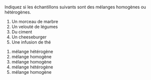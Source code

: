 ::: {.Exercise data-latex=""}

Indiquez si les échantillons suivants sont des mélanges homogènes ou hétérogènes.

1. Un morceau de marbre
2. Un velouté de légumes
3. Du ciment
4. Un cheeseburger
5. Une infusion de thé

:::

::: {.Answer data-latex=""}

1. mélange hétérogène
2. mélange homogène
3. mélange homogène
4. mélange hétérogène
5. mélange homogène

:::
